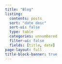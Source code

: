 ```yaml
---
title: "Blog"
listing:
  contents: posts
  sort: "date desc"
  sort-ui: false
  type: table
  categories: unnumbered
  filter-ui: false
  fields: [title, date]
page-layout: full
title-block-banner: true
---
```

